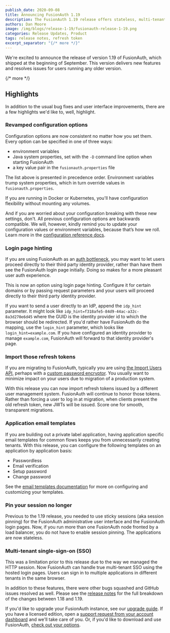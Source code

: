 ```yaml
---
publish_date: 2020-09-08 
title: Announcing FusionAuth 1.19
description: The FusionAuth 1.19 release offers stateless, multi-tenant Single-Sign-on (SSO), more flexible configuration, and more.
authors: Dan Moore
image: /img/blogs/release-1-19/fusionauth-release-1-19.png
categories: Release Updates, Product
tags: release notes, refresh token
excerpt_separator: "{/* more */}"
---
```


We're excited to announce the release of version 1.19 of FusionAuth, which shipped at the beginning of September. This version delivers new features and resolves issues for users running any older version.

{/* more */}

## Highlights

In addition to the usual bug fixes and user interface improvements, there are a few highlights we'd like to, well, highlight.

### Revamped configuration options

Configuration options are now consistent no matter how you set them. Every option can be specified in one of three ways:

* environment variables
* Java system properties, set with the `-D` command line option when starting FusionAuth
* a key value pair in the `fusionauth.properties` file

The list above is presented in precedence order. Environment variables trump system properties, which in turn override values in `fusionauth.properties`.

If you are running in Docker or Kubernetes, you'll have configuration flexibility without mounting any volumes.

And if you are worried about your configuration breaking with these new settings, don't. All previous configuration options are backwards compatible. We will, however, kindly remind you to update your configuration values or environment variables, because that’s how we roll. Learn more in the [configuration reference docs](/docs/reference/configuration).

### Login page hinting

If you are using FusionAuth as an [auth bottleneck](/blog/2020/07/08/auth-and-the-bottleneck-architecture), you may want to let users proceed directly to their third party identity provider, rather than have them see the FusionAuth login page initially. Doing so makes for a more pleasant user auth experience. 

This is now an option using login page hinting. Configure it for certain domains or by passing request parameters and your users will proceed directly to their third party identity provider.

If you want to send a user directly to an IdP, append the `idp_hint` parameter. It might look like `idp_hint=f318afe5-84d9-44ac-a32c-8a3d270e6d45` where the GUID is the identity provider id to which the browser should be redirected. If you'd rather have FusionAuth do the mapping, use the `login_hint` parameter, which looks like `login_hint=example.com`. If you have configured an identity provider to manage `example.com`, FusionAuth will forward to that identity provider's page.

### Import those refresh tokens

If you are migrating to FusionAuth, typically you are using [the Import Users API](/docs/apis/users#import-users), perhaps with a [custom password encryptor](/docs/extend/code/password-hashes/custom-password-hashing). You usually want to minimize impact on your users due to migration of a production system. 

With this release you can now import refresh tokens issued by a different user management system. FusionAuth will continue to honor those tokens. Rather than forcing a user to log in at migration, when clients present the old refresh token, new JWTs will be issued. Score one for smooth, transparent migrations.

### Application email templates

If you are building out a private label application, having application specific email templates for common flows keeps you from unnecessarily creating tenants. With this release, you can configure the following templates on an application by application basis:

* Passwordless
* Email verification
* Setup password
* Change password

See the [email templates documentation](/docs/customize/email-and-messages/) for more on configuring and customizing your templates.

### Pin your session no longer 

Previous to the 1.19 release, you needed to use sticky sessions (aka session pinning) for the FusionAuth administrative user interface and the FusionAuth login pages. Now, if you run more than one FusionAuth node fronted by a load balancer, you do not have to enable session pinning. The applications are now stateless.

### Multi-tenant single-sign-on (SSO)

This was a limitation prior to this release due to the way we managed the HTTP session. Now FusionAuth can handle true multi-tenant SSO using the hosted login pages. Users can sign in to multiple applications in different tenants in the same browser.

In addition to these features, there were other bugs squashed and GitHub issues resolved as well. Please see the [release notes](/docs/release-notes/) for the full breakdown of the changes between 1.18 and 1.19. 

If you'd like to upgrade your FusionAuth instance, see our [upgrade guide](/docs/operate/deploy/upgrade). If you have a licensed edition, open a <a href="https://account.fusionauth.io/account/support/" target="_blank">support request from your account dashboard</a> and we'll take care of you. Or, if you'd like to download and use FusionAuth, [check out your options](/pricing).

